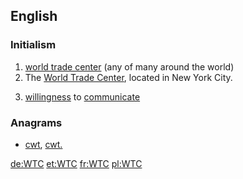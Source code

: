 ==English==

===Initialism===
{{head|en|initialism}}
# [[world trade center]] (any of many around the world)
# The [[World Trade Center]], located in New York City.
# {{cx|linguistics|lang=en}} [[willingness]] to [[communicate]]

===Anagrams===
* [[cwt#English|cwt]], [[cwt.#English|cwt.]]

[[de:WTC]]
[[et:WTC]]
[[fr:WTC]]
[[pl:WTC]]